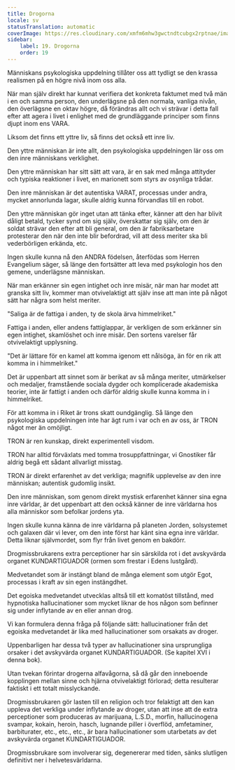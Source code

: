 ```yaml
---
title: Drogorna
locale: sv
statusTranslation: automatic
coverImage: https://res.cloudinary.com/xmfm6mhw3gwctndtcubgx2rptnae/image/upload/v1741354419/small_cover_la_gran_rebelion_28716e29d2.webp
sidebar:
    label: 19. Drogorna
    order: 19
---
```

Människans psykologiska uppdelning tillåter oss att tydligt se den krassa realismen på en högre nivå inom oss alla.

När man själv direkt har kunnat verifiera det konkreta faktumet med två män i en och samma person, den underlägsne på den normala, vanliga nivån, den överlägsne en oktav högre, då förändras allt och vi strävar i detta fall efter att agera i livet i enlighet med de grundläggande principer som finns djupt inom ens VARA.

Liksom det finns ett yttre liv, så finns det också ett inre liv.

Den yttre människan är inte allt, den psykologiska uppdelningen lär oss om den inre människans verklighet.

Den yttre människan har sitt sätt att vara, är en sak med många attityder och typiska reaktioner i livet, en marionett som styrs av osynliga trådar.

Den inre människan är det autentiska VARAT, processas under andra, mycket annorlunda lagar, skulle aldrig kunna förvandlas till en robot.

Den yttre människan gör inget utan att tänka efter, känner att den har blivit dåligt betald, tycker synd om sig själv, överskattar sig själv, om den är soldat strävar den efter att bli general, om den är fabriksarbetare protesterar den när den inte blir befordrad, vill att dess meriter ska bli vederbörligen erkända, etc.

Ingen skulle kunna nå den ANDRA födelsen, återfödas som Herren Evangelium säger, så länge den fortsätter att leva med psykologin hos den gemene, underlägsne människan.

När man erkänner sin egen intighet och inre misär, när man har modet att granska sitt liv, kommer man otvivelaktigt att själv inse att man inte på något sätt har några som helst meriter.

"Saliga är de fattiga i anden, ty de skola ärva himmelriket."

Fattiga i anden, eller andens fattiglappar, är verkligen de som erkänner sin egen intighet, skamlöshet och inre misär. Den sortens varelser får otvivelaktigt upplysning.

"Det är lättare för en kamel att komma igenom ett nålsöga, än för en rik att komma in i himmelriket."

Det är uppenbart att sinnet som är berikat av så många meriter, utmärkelser och medaljer, framstående sociala dygder och komplicerade akademiska teorier, inte är fattigt i anden och därför aldrig skulle kunna komma in i himmelriket.

För att komma in i Riket är trons skatt oundgänglig. Så länge den psykologiska uppdelningen inte har ägt rum i var och en av oss, är TRON något mer än omöjligt.

TRON är ren kunskap, direkt experimentell visdom.

TRON har alltid förväxlats med tomma trosuppfattningar, vi Gnostiker får aldrig begå ett sådant allvarligt misstag.

TRON är direkt erfarenhet av det verkliga; magnifik upplevelse av den inre människan; autentisk gudomlig insikt.

Den inre människan, som genom direkt mystisk erfarenhet känner sina egna inre världar, är det uppenbart att den också känner de inre världarna hos alla människor som befolkar jordens yta.

Ingen skulle kunna känna de inre världarna på planeten Jorden, solsystemet och galaxen där vi lever, om den inte först har känt sina egna inre världar. Detta liknar självmordet, som flyr från livet genom en bakdörr.

Drogmissbrukarens extra perceptioner har sin särskilda rot i det avskyvärda organet KUNDARTIGUADOR (ormen som frestar i Edens lustgård).

Medvetandet som är instängt bland de många element som utgör Egot, processas i kraft av sin egen instängdhet.

Det egoiska medvetandet utvecklas alltså till ett komatöst tillstånd, med hypnotiska hallucinationer som mycket liknar de hos någon som befinner sig under inflytande av en eller annan drog.

Vi kan formulera denna fråga på följande sätt: hallucinationer från det egoiska medvetandet är lika med hallucinationer som orsakats av droger.

Uppenbarligen har dessa två typer av hallucinationer sina ursprungliga orsaker i det avskyvärda organet KUNDARTIGUADOR. (Se kapitel XVI i denna bok).

Utan tvekan förintar drogerna alfavågorna, så då går den inneboende kopplingen mellan sinne och hjärna otvivelaktigt förlorad; detta resulterar faktiskt i ett totalt misslyckande.

Drogmissbrukaren gör lasten till en religion och tror felaktigt att den kan uppleva det verkliga under inflytande av droger, utan att inse att de extra perceptioner som produceras av marijuana, L.S.D., morfin, hallucinogena svampar, kokain, heroin, hasch, lugnande piller i överflöd, amfetaminer, barbiturater, etc., etc., etc., är bara hallucinationer som utarbetats av det avskyvärda organet KUNDARTIGUADOR.

Drogmissbrukare som involverar sig, degenererar med tiden, sänks slutligen definitivt ner i helvetesvärldarna.

